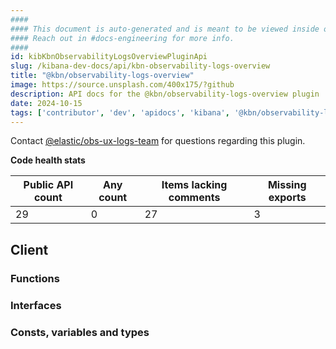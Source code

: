 ```yaml
---
####
#### This document is auto-generated and is meant to be viewed inside our experimental, new docs system.
#### Reach out in #docs-engineering for more info.
####
id: kibKbnObservabilityLogsOverviewPluginApi
slug: /kibana-dev-docs/api/kbn-observability-logs-overview
title: "@kbn/observability-logs-overview"
image: https://source.unsplash.com/400x175/?github
description: API docs for the @kbn/observability-logs-overview plugin
date: 2024-10-15
tags: ['contributor', 'dev', 'apidocs', 'kibana', '@kbn/observability-logs-overview']
---
```




Contact [@elastic/obs-ux-logs-team](https://github.com/orgs/elastic/teams/obs-ux-logs-team) for questions regarding this plugin.

**Code health stats**

| Public API count  | Any count | Items lacking comments | Missing exports |
|-------------------|-----------|------------------------|-----------------|
| 29 | 0 | 27 | 3 |

## Client

### Functions
<DocDefinitionList data={kbnObservabilityLogsOverviewObj.client.functions}/>

### Interfaces
<DocDefinitionList data={kbnObservabilityLogsOverviewObj.client.interfaces}/>

### Consts, variables and types
<DocDefinitionList data={kbnObservabilityLogsOverviewObj.client.misc}/>

